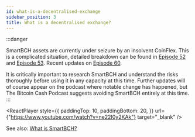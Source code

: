 ```yaml
---
id: what-is-a-decentralised-exchange
sidebar_position: 3
title: What is a decentralised exchange?
---
```



:::danger

SmartBCH assets are currently under seizure by an insolvent CoinFlex. This is a complicated situation, detailed breakdown can be found in [Episode 52](/episodes/52) and [Episode 53](/episodes/53). Recent updates on [Episode 60](/episodes/60).

It is critically important to research SmartBCH and understand the risks thoroughly before using it in any capacity at this time. Further updates will of course appear on the podcast where notable change has happened, but The Bitcoin Cash Podcast suggests avoiding SmartBCH entirely at this time.
:::

<ReactPlayer
  style={{
    paddingTop: 10,
    paddingBottom: 20,
  }}
  url={"https://www.youtube.com/watch?v=ne22I0y2KAk"}
  target="_blank"
/>

See also: [What is SmartBCH?](/faqs/SmartBCH/what-is-smart-bch)
